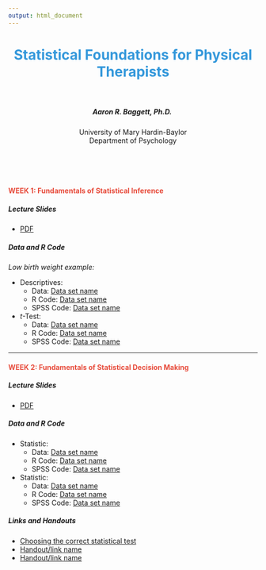 ```yaml
---
output: html_document
---
```


<center> <h1 style="color:#3498db">Statistical Foundations for Physical Therapists</h1> </center>
<br>
<center> <h5> Aaron R. Baggett, Ph.D. </h5> </center>
<center> <h7> University of Mary Hardin-Baylor </h7> </center>
<center> <h7> Department of Psychology </h7> </center>
<br>
<br>
<br>

<h4 style="color:#e74c3c">
WEEK 1: Fundamentals of Statistical Inference
</h4>

##### Lecture Slides
- <a href="http://aaronbaggett.github.com/files/Fundamentals_of_Statistical_Inference.pdf" target="_blank">PDF</a>

##### Data and R Code
*Low birth weight example:*

- Descriptives: 
    - Data: [Data set name](http://google.com)
    - R Code: [Data set name](http://aaronbaggett.com/r_code/r_tsla.R)
    - SPSS Code: [Data set name](http://aaronbaggett.com/r_code/r_tsla.R)
- *t*-Test: 
    - Data: [Data set name](http://google.com)
    - R Code: [Data set name](http://aaronbaggett.com/r_code/r_tsla.R)
    - SPSS Code: [Data set name](http://aaronbaggett.com/r_code/r_tsla.R)

***

<h4 style="color:#e74c3c">
WEEK 2: Fundamentals of Statistical Decision Making
</h4>

##### Lecture Slides
- <a href="http://aaronbaggett.com/files//Foundations_of_Inference.pdf" target="_blank">PDF</a>

##### Data and R Code
- Statistic: 
    - Data: [Data set name](http://google.com)
    - R Code: [Data set name](http://aaronbaggett.com/r_code/r_tsla.R)
    - SPSS Code: [Data set name](http://aaronbaggett.com/r_code/r_tsla.R)
- Statistic: 
    - Data: [Data set name](http://google.com)
    - R Code: [Data set name](http://aaronbaggett.com/r_code/r_tsla.R)
    - SPSS Code: [Data set name](http://aaronbaggett.com/r_code/r_tsla.R)

##### Links and Handouts
- <a href="https://stats.idre.ucla.edu/other/mult-pkg/whatstat/" target="_blank">Choosing the correct statistical test</a>
- [Handout/link name](http://google.com)
- [Handout/link name](http://google.com)
